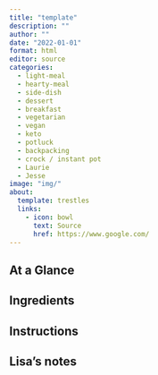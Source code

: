 ```yaml
---
title: "template"
description: ""
author: ""
date: "2022-01-01"
format: html
editor: source
categories:
  - light-meal
  - hearty-meal
  - side-dish
  - dessert
  - breakfast
  - vegetarian
  - vegan
  - keto
  - potluck
  - backpacking
  - crock / instant pot
  - Laurie
  - Jesse
image: "img/"
about:
  template: trestles
  links:
    - icon: bowl
      text: Source
      href: https://www.google.com/
---
```


## At a Glance


## Ingredients


## Instructions


## Lisa's notes


